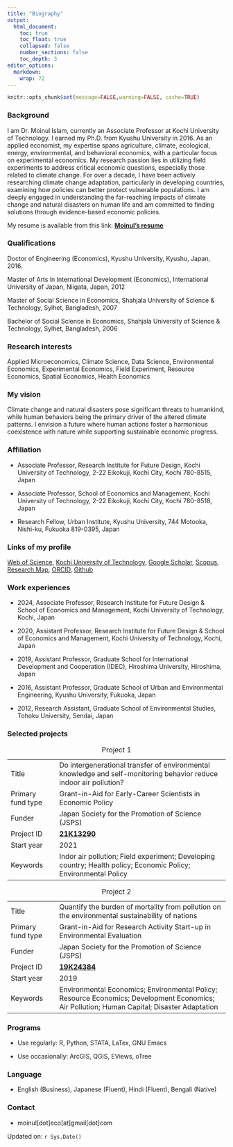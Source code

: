 ```yaml
---
title: "Biography"
output:
  html_document:
    toc: true
    toc_float: true
    collapsed: false
    number_sections: false
    toc_depth: 3
editor_options: 
  markdown: 
    wrap: 72
---
```


```r
knitr::opts_chunk$set(message=FALSE,warning=FALSE, cache=TRUE)
```

### Background

I am Dr. Moinul Islam, currently an Associate Professor at Kochi University of Technology. I earned my Ph.D. from Kyushu University in 2016. As an applied economist, my expertise spans agriculture, climate, ecological, energy, environmental, and behavioral economics, with a particular focus on experimental economics. My research passion lies in utilizing field experiments to address critical economic questions, especially those related to climate change. For over a decade, I have been actively researching climate change adaptation, particularly in developing countries, examining how policies can better protect vulnerable populations. I am deeply engaged in understanding the far-reaching impacts of climate change and natural disasters on human life and am committed to finding solutions through evidence-based economic policies.

My resume is available from this link: [**Moinul's
resume**](https://moineco.github.io/moinul_resume/moinul_resume.pdf)

### Qualifications

Doctor of Engineering (Economics), Kyushu University, Kyushu, Japan,
2016.

Master of Arts in International Development (Economics), International
University of Japan, Niigata, Japan, 2012

Master of Social Science in Economics, Shahjala University of Science &
Technology, Sylhet, Bangladesh, 2007

Bachelor of Social Science in Economics, Shahjala University of Science
& Technology, Sylhet, Bangladesh, 2006

### Research interests

Applied Microeconomics, Climate Science, Data Science, Environmental Economics, Experimental Economics, Field Experiment, Resource Economics, Spatial Economics, Health Economics

### My vision

Climate change and natural disasters pose significant threats to
humankind, while human behaviors being the primary driver of the altered
climate patterns. I envision a future where human actions foster a
harmonious coexistence with nature while supporting sustainable economic
progress. 

### Affiliation

-   Associate Professor, Research Institute for Future Design, Kochi
    University of Technology, 2-22 Eikokuji, Kochi City, Kochi 780-8515,
    Japan

-   Associate Professor, School of Economics and Management, Kochi
    University of Technology, 2-22 Eikokuji, Kochi City, Kochi 780-8518,
    Japan

-   Research Fellow, Urban Institute, Kyushu University, 744 Motooka,
    Nishi-ku, Fukuoka 819-0395, Japan

### Links of my profile

[Web of Science](https://www.webofscience.com/wos/author/record/M-9369-2019), 
[Kochi University of Technology](https://www.kochi-tech.ac.jp/profile/ja/islam-moinul.html), 
[Google Scholar](https://scholar.google.co.jp/citations?user=UTZTmJ0AAAAJ&hl=en),
[Scopus](https://www.scopus.com/authid/detail.uri?authorId=55348122400),
[Research Map](https://researchmap.jp/moinul/?lang=english),
[ORCID](https://orcid.org/0000-0002-0309-3156),
[Github](https://github.com/moineco)

### Work experiences

-   2024, Associate Professor, Research Institute for Future Design &
    School of Economics and Management, Kochi University of Technology,
    Kochi, Japan

-   2020, Assistant Professor, Research Institute for Future Design &
    School of Economics and Management, Kochi University of Technology,
    Kochi, Japan

-   2019, Assistant Professor, Graduate School for International
    Development and Cooperation (IDEC), Hiroshima University, Hiroshima,
    Japan

-   2016, Assistant Professor, Graduate School of Urban and
    Environmental Engineering, Kyushu University, Fukuoka, Japan

-   2012, Research Assistant, Graduate School of Environmental Studies,
    Tohoku University, Sendai, Japan

### Selected projects

::: {#tbl-panel layout-ncol=2}

|  |  |
|----------------|--------------------------------------------------------|
| Title | Do intergenerational transfer of environmental knowledge and self-monitoring behavior reduce indoor air pollution? |
| Primary fund type | Grant-in-Aid for Early-Career Scientists in Economic Policy |
| Funder | Japan Society for the Promotion of Science (JSPS) |
| Project ID | [**21K13290**](https://kaken.nii.ac.jp/en/grant/KAKENHI-PROJECT-21K13290/) |
| Start year | 2021 |
| Keywords | Indor air pollution; Field experiment; Developing country; Health policy; Economic Policy; Environmental Policy |

: Project 1

|  |  |
|----------------|--------------------------------------------------------|
| Title | Quantify the burden of mortality from pollution on the environmental sustainability of nations |
| Primary fund type | Grant-in-Aid for Research Activity Start-up in Environmental Evaluation |
| Funder | Japan Society for the Promotion of Science (JSPS) |
| Project ID | [**19K24384**](<https://kaken.nii.ac.jp/en/grant/KAKENHI-PROJECT-19K24384/>) |
| Start year | 2019 |
| Keywords | Environmental Economics; Environmental Policy; Resource Economics; Development Economics; Air Pollution; Human Capital; Disaster Adaptation |

: Project 2

:::

### Programs

-   Use regularly: R, Python, STATA, LaTex, GNU Emacs

-   Use occasionally: ArcGIS, QGIS, EViews, oTree

### Language

-   English (Business), Japanese (Fluent), Hindi (Fluent), Bengali
    (Native)

### Contact

-   moinul[dot]eco[at]gmail[dot]com

Updated on: `r Sys.Date()`
